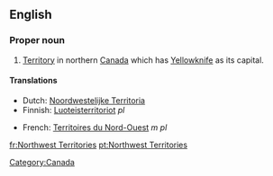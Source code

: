 ==English==

===Proper noun===
{{en-proper noun|sg=[[Northwest]] [[Territories]]}}

# [[territory|Territory]] in northern [[Canada]] which has [[Yellowknife]] as its capital.

====Translations====
{{trans-top|Territory in northern Canada}}
*Dutch: [[Noordwestelijke Territoria]]
*Finnish: [[Luoteisterritoriot]] ''pl''
{{trans-mid}}
*French: [[Territoires du Nord-Ouest]] ''m pl''
{{trans-bottom}}

[[Category:Canada]]

[[fr:Northwest Territories]]
[[pt:Northwest Territories]]